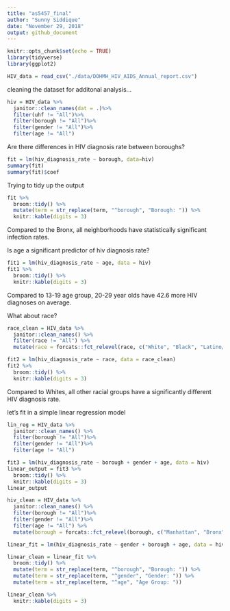 ```yaml
---
title: "as5457_final"
author: "Sunny Siddique"
date: "November 29, 2018"
output: github_document
---
```


```r
knitr::opts_chunk$set(echo = TRUE)
library(tidyverse)
library(ggplot2)
```

```r
HIV_data = read_csv("./data/DOHMH_HIV_AIDS_Annual_report.csv")
```

cleaning the dataset for additonal analysis...

```r
hiv = HIV_data %>% 
  janitor::clean_names(dat = .)%>%
  filter(uhf != "All")%>%
  filter(borough != "All")%>%
  filter(gender != "All")%>%
  filter(age != "All")
```

Are there differences in HIV diagnosis rate between boroughs?
```r
fit = lm(hiv_diagnosis_rate ~ borough, data=hiv)
summary(fit)
summary(fit)$coef
```

Trying to tidy up the output
```r
fit %>% 
  broom::tidy() %>% 
  mutate(term = str_replace(term, "^borough", "Borough: ")) %>%
  knitr::kable(digits = 3)
```

Compared to the Bronx, all neighborhoods have statistically significant infection rates. 

Is age a significant predictor of hiv diagnosis rate?
```r
fit1 = lm(hiv_diagnosis_rate ~ age, data = hiv)
fit1 %>% 
  broom::tidy() %>% 
  knitr::kable(digits = 3)
```

Compared to 13-19 age group, 20-29 year olds have 42.6 more HIV diagnoses on average. 

What about race?
```r
race_clean = HIV_data %>% 
  janitor::clean_names() %>% 
  filter(race != "All") %>% 
  mutate(race = forcats::fct_relevel(race, c("White", "Black", "Latino/Hispanic", "Asian/Pacific Islander", "Other/Unknown")))

fit2 = lm(hiv_diagnosis_rate ~ race, data = race_clean)
fit2 %>% 
  broom::tidy() %>% 
  knitr::kable(digits = 3)
```

Compared to Whites, all other racial groups have a significantly different HIV diagnosis rate. 

let's fit in a simple linear regression model
```r
lin_reg = HIV_data %>%
  janitor::clean_names() %>% 
  filter(borough != "All")%>%
  filter(gender != "All")%>%
  filter(age != "All")
```

```r
fit3 = lm(hiv_diagnosis_rate ~ borough + gender + age, data = hiv)
linear_output = fit3 %>% 
  broom::tidy() %>% 
  knitr::kable(digits = 3)
linear_output
```


```r
hiv_clean = HIV_data %>% 
  janitor::clean_names() %>% 
  filter(borough != "All")%>%
  filter(gender != "All")%>%
  filter(age != "All") %>% 
  mutate(borough = forcats::fct_relevel(borough, c("Manhattan", "Bronx", "Brooklyn", "Queens", "Staten Island")))

linear_fit = lm(hiv_diagnosis_rate ~ gender + borough + age, data = hiv_clean) 

linear_clean = linear_fit %>%
  broom::tidy() %>% 
  mutate(term = str_replace(term, "^borough", "Borough: ")) %>% 
  mutate(term = str_replace(term, "^gender", "Gender: ")) %>% 
  mutate(term = str_replace(term, "^age", "Age Group: "))

linear_clean %>% 
  knitr::kable(digits = 3)
```
